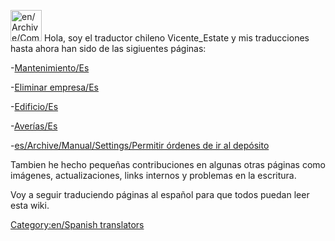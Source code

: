[[File:en/Archive/Community/Users/Chile.jpeg|50px]] Hola, soy el traductor chileno Vicente_Estate y mis traducciones hasta ahora han sido de las sigiuentes páginas:

-[[es/Manual/Mantenimiento|Mantenimiento/Es]]

-[[es/Archive/Manual/Eliminar empresa|Eliminar empresa/Es]] 

-[[es/Archive/Manual/Edificio|Edificio/Es]]

-[[es/Archive/Manual/Averías|Averías/Es]]

-[[es/Archive/Manual/Settings/Permitir órdenes de ir al depósito]]

Tambien he hecho pequeñas contribuciones en algunas otras páginas como imágenes, actualizaciones, links internos y problemas en la escritura.

Voy a seguir traduciendo páginas al español para que todos puedan leer esta wiki.

[[Category:en/Spanish translators]]